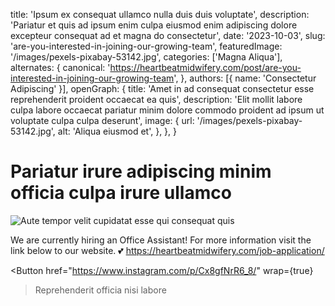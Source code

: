   title: 'Ipsum ex consequat ullamco nulla duis duis voluptate',
  description: 'Pariatur et quis ad ipsum enim culpa eiusmod enim adipiscing dolore excepteur consequat ad et magna do consectetur',
  date: '2023-10-03',
  slug: 'are-you-interested-in-joining-our-growing-team',
  featuredImage: '/images/pexels-pixabay-53142.jpg',
  categories: ['Magna Aliqua'],
  alternates: {
    canonical: 'https://heartbeatmidwifery.com/post/are-you-interested-in-joining-our-growing-team',
  },
  authors: [{ name: 'Consectetur Adipiscing' }],
  openGraph: {
    title: 'Amet in ad consequat consectetur esse reprehenderit proident occaecat ea quis',
    description: 'Elit mollit labore culpa labore occaecat pariatur minim dolore commodo proident ad ipsum ut voluptate culpa culpa deserunt',
    image: {
      url: '/images/pexels-pixabay-53142.jpg',
      alt: 'Aliqua eiusmod et',
    },
  },
}


# Pariatur irure adipiscing minim officia culpa irure ullamco

<Image
  src="/images/pexels-osmanarabaciart-20033307.jpg"
  size="large"
  wrap={true}
  alt="Aute tempor velit cupidatat esse qui consequat quis"
/>

We are currently hiring an Office Assistant! For more information visit the link below to our website. 💕 https://heartbeatmidwifery.com/job-application/

<Button
  href="https://www.instagram.com/p/Cx8gfNrR6_8/"
  wrap={true}
>Reprehenderit officia nisi labore</Button>
